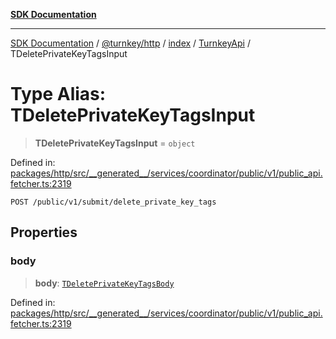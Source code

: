 [**SDK Documentation**](../../../../../../README.mdx)

***

[SDK Documentation](../../../../../../packages.mdx) / [@turnkey/http](../../../../README.mdx) / [index](../../../README.mdx) / [TurnkeyApi](../README.mdx) / TDeletePrivateKeyTagsInput

# Type Alias: TDeletePrivateKeyTagsInput

> **TDeletePrivateKeyTagsInput** = `object`

Defined in: [packages/http/src/\_\_generated\_\_/services/coordinator/public/v1/public\_api.fetcher.ts:2319](https://github.com/tkhq/sdk/blob/fd49bfe86475c8603b3eb385aa101efa36fa32fc/packages/http/src/__generated__/services/coordinator/public/v1/public_api.fetcher.ts#L2319)

`POST /public/v1/submit/delete_private_key_tags`

## Properties

### body

> **body**: [`TDeletePrivateKeyTagsBody`](TDeletePrivateKeyTagsBody.mdx)

Defined in: [packages/http/src/\_\_generated\_\_/services/coordinator/public/v1/public\_api.fetcher.ts:2319](https://github.com/tkhq/sdk/blob/fd49bfe86475c8603b3eb385aa101efa36fa32fc/packages/http/src/__generated__/services/coordinator/public/v1/public_api.fetcher.ts#L2319)
